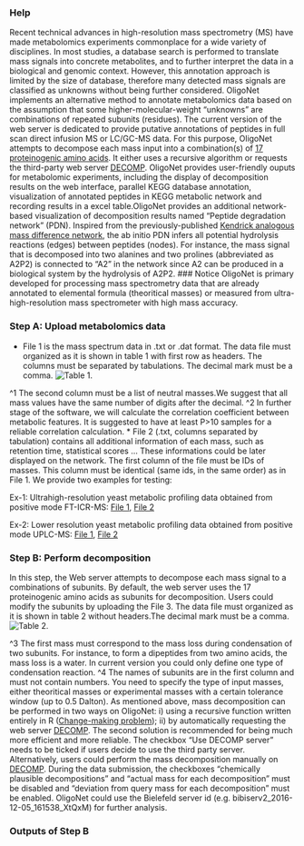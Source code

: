 ### Help

Recent technical advances in high-resolution mass spectrometry (MS) have made metabolomics experiments commonplace for a wide variety of disciplines. In most studies, a database search is performed to translate mass signals into concrete metabolites, and to further interpret the data in a biological and genomic context. However, this annotation approach is limited by the size of database, therefore many detected mass signals are classified as unknowns without being further considered. OligoNet implements an alternative method to annotate metabolomics data based on the assumption that some higher-molecular-weight "unknowns" are combinations of repeated subunits (residues). The current version of the web server is dedicated to provide putative annotations of peptides in full scan direct infusion MS or LC/GC-MS data. For this purpose, OligoNet attempts to decompose each mass input into a combination(s) of [17 proteinogenic amino acids](https://github.com/daniellyz/OligoNet/blob/master/amino-acid-full.txt). It either uses a recursive algorithm or requests the third-party web server [DECOMP](https://bibiserv2.cebitec.uni-bielefeld.de/decomp). OligoNet provides  user-friendly ouputs for metabolomic experiments, including the display of decomposition results on the web interface, parallel KEGG database annotation, visualization of annotated peptides in KEGG metabolic network and recording results in a excel table.OligoNet provides an additional network-based visualization of decomposition results named "Peptide degradation network" (PDN). Inspired from the previously-published [Kendrick analogous mass difference network](https://www.ncbi.nlm.nih.gov/pubmed/22006638), the ab initio PDN infers all potential hydrolysis reactions (edges) between peptides (nodes). For instance, the mass signal that is decomposed into two alanines and two prolines (abbreviated as A2P2) is connected to "A2" in the network since A2 can be produced in a biological system by the hydrolysis of A2P2.
### Notice
OligoNet is primary developed for processing mass spectrometry data that are already annotated to elemental formula (theoritical masses)  or measured from ultra-high-resolution mass spectrometer with high mass accuracy. 

### Step A: Upload metabolomics data
* File 1 is the mass spectrum data in .txt or .dat format. The data file must organized as it is shown in table 1 with first row as headers. The columns must be separated by tabulations. The decimal mark must be a comma.
![Table 1.](https://raw.githubusercontent.com/daniellyz/OligoNet/master/Tab1.JPG)

^1 The second column must be a list of neutral masses.We suggest that all mass values have the same number of digits after the decimal. 
^2 In further stage of the software, we will calculate the correlation coefficient between metabolic features. It is suggested to have at least P>10 samples for a reliable correlation calculation.
* File 2 (.txt, columns separated by tabulation) contains all additional information of each mass, such as retention time, statistical scores ... These informations could be later displayed on the network. The first column of the file must be IDs of masses. This column must be identical (same ids, in the same order) as in File 1. 
We provide two examples for testing:

Ex-1: Ultrahigh-resolution yeast metabolic profiling data obtained from positive mode FT-ICR-MS: [File 1](https://raw.githubusercontent.com/daniellyz/OligoNet/master/Datasets/Yeast-FT-Pos_additional.txt), [File 2](https://raw.githubusercontent.com/daniellyz/OligoNet/master/Datasets/Yeast-FT-Pos_additional.txt)

Ex-2: Lower resolution yeast metabolic profiling data obtained from positive mode UPLC-MS: [File 1](https://raw.githubusercontent.com/daniellyz/OligoNet/master/Datasets/Yeast-LC-Pos.txt), [File 2](https://github.com/daniellyz/OligoNet/blob/master/Datasets/Yeast-LC-Pos-additional.txt)

### Step B: Perform decomposition
In this step, the Web server attempts to decompose each mass signal to a combinations of subunits. By default, the web server uses the 17 proteinogenic amino acids as subunits for decomposition. Users could modify the subunits by uploading the File 3. The data file must organized as it is shown in table 2 without headers.The decimal mark must be a comma.
![Table 2.](https://raw.githubusercontent.com/daniellyz/OligoNet/master/Tab2.JPG)

^3 The first mass must correspond to the mass loss during condensation of two subunits. For instance, to form a dipeptides from two amino acids, the mass loss is a water. In current version you could only define one type of condensation reaction.
^4 The names of subunits are in the first column and must not contain numbers.
You need to specify the type of input masses, either theoritical masses or experimental masses with a certain tolerance window (up to 0.5 Dalton). As mentioned above, mass decomposition can be performed in two ways on OligoNet: i) using a recursive function written entirely in R ([Change-making problem](http://algorithms.tutorialhorizon.com/dynamic-programming-coin-change-problem/)); ii) by automatically requesting the web server [DECOMP](https://bibiserv2.cebitec.uni-bielefeld.de/decomp). The second solution is recommended for being much more efficient and more reliable. The checkbox "Use DECOMP server" needs to be ticked if users decide to use the third party server. Alternatively, users could perform the mass decomposition manually on [DECOMP](https://bibiserv2.cebitec.uni-bielefeld.de/decomp). During the data submission, the checkboxes "chemically plausible decompositions" and "actual mass for each decomposition" must be disabled and "deviation from query mass for each decomposition" must be enabled. OligoNet could use the Bielefeld server id (e.g. bibiserv2_2016-12-05_161538_XtQxM) for further analysis.

### Outputs of Step B





